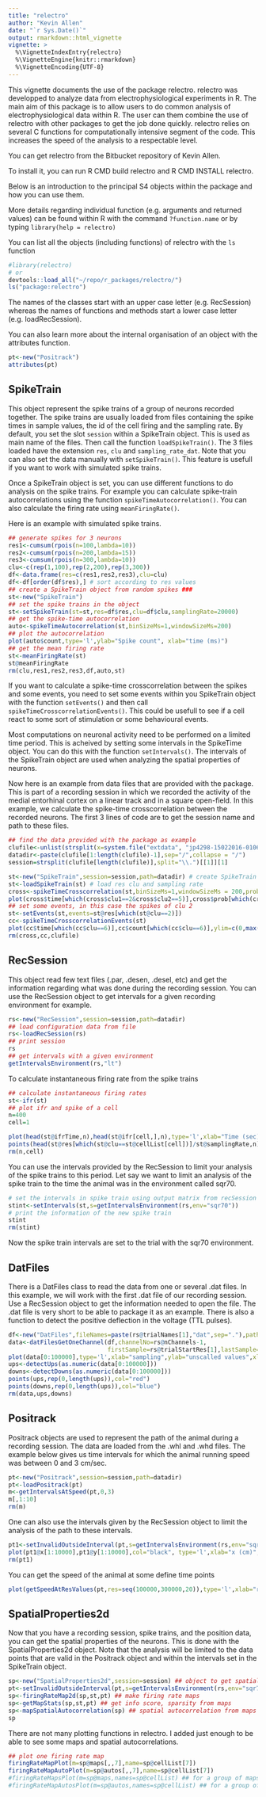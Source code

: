 ```yaml
---
title: "relectro"
author: "Kevin Allen"
date: "`r Sys.Date()`"
output: rmarkdown::html_vignette
vignette: >
  %\VignetteIndexEntry{relectro}
  %\VignetteEngine{knitr::rmarkdown}
  %\VignetteEncoding{UTF-8}
---
```

This vignette documents the use of the package relectro. relectro was developped to analyze data from electrophysiological experiments in R. The main aim of this package is to allow users to do common analysis of electrophysiological data within R. The user can them combine the use of relectro with other packages to get the job done quickly. relectro relies on several C functions for computationally intensive segment of the code. This increases the speed of the analysis to a respectable level. 

You can get relectro from the Bitbucket repository of Kevin Allen.

To install it, you can run R CMD build relectro and R CMD INSTALL relectro.

Below is an introduction to the principal S4 objects within the package and how you can use them. 

More details regarding individual function (e.g. arguments and returned values) can be found within R with the command `?function.name` or by typing `library(help = relectro)`

You can list all the objects (including functions) of relectro with the `ls` function
```r
#library(relectro)
# or
devtools::load_all("~/repo/r_packages/relectro/")
ls("package:relectro")
```

The names of the classes start with an upper case letter (e.g. RecSession) whereas the names of functions and methods start a lower case letter (e.g. loadRecSession).

You can also learn more about the internal organisation of an object with the attributes function.
```r
pt<-new("Positrack")
attributes(pt)
```

## SpikeTrain

This object represent the spike trains of a group of neurons recorded together. The spike trains are usually loaded from files containing the spike times in sample values, the id of the cell firing and the sampling rate. By default, you set the slot `session` within a SpikeTrain object. This is used as main name of the files.  Then call the function `loadSpikeTrain()`. The 3 files loaded have the extension `res`, `clu` and `sampling_rate_dat`. Note that you can also set the data manually with `setSpikeTrain()`. This feature is usefull if you want to work with simulated spike trains. 

Once a SpikeTrain object is set, you can use different functions to do analysis on the spike trains. For example you can calculate spike-train autocorrelations using the function `spikeTimeAutocorrelation()`. You can also calculate the firing rate using `meanFiringRate()`.

Here is an example with simulated spike trains.


```r
## generate spikes for 3 neurons  
res1<-cumsum(rpois(n=100,lambda=10))
res2<-cumsum(rpois(n=200,lambda=15))
res3<-cumsum(rpois(n=300,lambda=10))
clu<-c(rep(1,100),rep(2,200),rep(3,300))
df<-data.frame(res=c(res1,res2,res3),clu=clu)
df<-df[order(df$res),] # sort according to res values
## create a SpikeTrain object from random spikes ###
st<-new("SpikeTrain")
## set the spike trains in the object
st<-setSpikeTrain(st=st,res=df$res,clu=df$clu,samplingRate=20000)
## get the spike-time autocorrelation
auto<-spikeTimeAutocorrelation(st,binSizeMs=1,windowSizeMs=200)
## plot the autocorrelation
plot(auto$count,type='l',ylab="Spike count", xlab="time (ms)")
## get the mean firing rate
st<-meanFiringRate(st)
st@meanFiringRate
rm(clu,res1,res2,res3,df,auto,st)
```


If you want to calculate a spike-time crosscorrelation between the spikes and some events, you need to set some events within you SpikeTrain object with the function `setEvents()` and then call `spikeTimeCrosscorrelationEvents()`. This could be usefull to see if a cell react to some sort of stimulation or some behavioural events.

Most computations on neuronal activity need to be performed on a limited time period. This is acheived by setting some intervals in the SpikeTime object. You can do this with the function `setIntervals()`. The intervals of the SpikeTrain object are used when analyzing the spatial properties of neurons.

Now here is an example from data files that are provided with the package. This is part of a recording session in which we recorded the activity of the medial entorhinal cortex on a linear track and in a square open-field. In this example, we calculate the spike-time crosscorrelation between the recorded neurons. The first 3 lines of code are to get the session name and path to these files.  

```r
## find the data provided with the package as example
clufile<-unlist(strsplit(x=system.file("extdata", "jp4298-15022016-0106.clu", package = "relectro"), split="/"))
datadir<-paste(clufile[1:length(clufile)-1],sep="/",collapse = "/")
session=strsplit(clufile[length(clufile)],split="\\.")[[1]][1]

st<-new("SpikeTrain",session=session,path=datadir) # create SpikeTrain object
st<-loadSpikeTrain(st) # load res clu and sampling rate
cross<-spikeTimeCrosscorrelation(st,binSizeMs=1,windowSizeMs = 200,probability = T) ## calculate spike-time crosscorrelation
plot(cross$time[which(cross$clu1==2&cross$clu2==5)],cross$prob[which(cross$clu1==2&cross$clu2==5)],ylim=c(0,max(cross$prob[which(cross$clu1==2&cross$clu2==5)])),type='l',ylab="Spike probability",xlab="Time (ms)",main="cc cells 2 and 5") ## plot one crosscorrelation
## set some events, in this case the spikes of clu 2
st<-setEvents(st,events=st@res[which(st@clu==2)])
cc<-spikeTimeCrosscorrelationEvents(st)
plot(cc$time[which(cc$clu==6)],cc$count[which(cc$clu==6)],ylim=c(0,max(cc$count[which(cc$clu==6)])),ylab="Spike count",xlab="Time (ms)",type='l',main="cc spike cells 2 and 6")
rm(cross,cc,clufile)
```

## RecSession

This object read few text files (.par, .desen, .desel, etc) and get the information regarding what was done during the recording session. You can use the RecSession object to get intervals for a given recording environment for example.

```r
rs<-new("RecSession",session=session,path=datadir)
## load configuration data from file
rs<-loadRecSession(rs)
## print session
rs
## get intervals with a given environment
getIntervalsEnvironment(rs,"lt")
```


To calculate instantaneous firing rate from the spike trains
```r
## calculate instantaneous firing rates
st<-ifr(st)
## plot ifr and spike of a cell
n=400
cell=1

plot(head(st@ifrTime,n),head(st@ifr[cell,],n),type='l',xlab="Time (sec)",ylab="Rate (Hz)")
points(head(st@res[which(st@clu==st@cellList[cell])]/st@samplingRate,n),rep(0,n),col='red')
rm(n,cell)
```


You can use the intervals provided by the RecSession to limit your analysis of the spike trains to this period. Let say we want to limit an analysis of the spike train to the time the animal was in the environment called sqr70.
```r
# set the intervals in spike train using output matrix from recSession
stint<-setIntervals(st,s=getIntervalsEnvironment(rs,env="sqr70"))
# print the information of the new spike train
stint
rm(stint)
```
Now the spike train intervals are set to the trial with the sqr70 environment.

## DatFiles

There is a DatFiles class to read the data from one or several .dat files. In this example, we will work with the first .dat file of our recording session. Use a RecSession object to get the information needed to open the file. The .dat file is very short to be able to package it as an example. There is also a function to detect the positive deflection in the voltage (TTL pulses).
```r
df<-new("DatFiles",fileNames=paste(rs@trialNames[1],"dat",sep="."),path=rs@path,nChannels=rs@nChannels)
data<-datFilesGetOneChannel(df,channelNo=rs@nChannels-1,
                            firstSample=rs@trialStartRes[1],lastSample=rs@samplingRate*10)
plot(data[0:100000],type='l',xlab="sampling",ylab="unscalled values",xlim=c(86000,89000))
ups<-detectUps(as.numeric(data[0:100000]))
downs<-detectDowns(as.numeric(data[0:100000]))
points(ups,rep(0,length(ups)),col="red")
points(downs,rep(0,length(ups)),col="blue")
rm(data,ups,downs)
```


## Positrack
Positrack objects are used to represent the path of the animal during a recording session. The data are loaded from the .whl and .whd files. The example below gives us time intervals for which the animal running speed was between 0 and 3 cm/sec. 

```r
pt<-new("Positrack",session=session,path=datadir)
pt<-loadPositrack(pt)
m<-getIntervalsAtSpeed(pt,0,3)
m[,1:10]
rm(m)
```

One can also use the intervals given by the RecSession object to limit the analysis of the path to these intervals.
```r
pt1<-setInvalidOutsideInterval(pt,s=getIntervalsEnvironment(rs,env="sqr70"))
plot(pt1@x[1:10000],pt1@y[1:10000],col="black", type='l',xlab="x (cm)",ylab="y (cm)")
rm(pt1)
```

You can get the speed of the animal at some define time points
```r
plot(getSpeedAtResValues(pt,res=seq(100000,300000,20)),type='l',xlab="res index",ylab="Running speed (cm/sec)")
```

## SpatialProperties2d

Now that you have a recording session, spike trains, and the position data, you can get the spatial properties of the neurons. This is done with the SpatialProperties2d object. Note that the analysis will be limited to the data points that are valid in the Positrack object and within the intervals set in the SpikeTrain object.


```r

sp<-new("SpatialProperties2d",session=session) ## object to get spatial properties
pt<-setInvalidOutsideInterval(pt,s=getIntervalsEnvironment(rs,env="sqr70")) ## select position data for one environment
sp<-firingRateMap2d(sp,st,pt) ## make firing rate maps
sp<-getMapStats(sp,st,pt) ## get info score, sparsity from maps
sp<-mapSpatialAutocorrelation(sp) ## spatial autocorrelation from maps
sp
```

There are not many plotting functions in relectro. I added just enough to be able to see some maps and spatial autocorrelations.
```r
## plot one firing rate map
firingRateMapPlot(m=sp@maps[,,7],name=sp@cellList[7])
firingRateMapAutoPlot(m=sp@autos[,,7],name=sp@cellList[7])
#firingRateMapsPlot(m=sp@maps,names=sp@cellList) ## for a group of maps
#firingRateMapAutosPlot(m=sp@autos,names=sp@cellList) ## for a group of spatial autocorrelations

```


